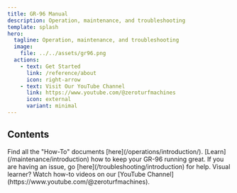 ```yaml
---
title: GR-96 Manual
description: Operation, maintenance, and troubleshooting
template: splash
hero:
  tagline: Operation, maintenance, and troubleshooting
  image:
    file: ../../assets/gr96.png
  actions:
    - text: Get Started
      link: /reference/about
      icon: right-arrow
    - text: Visit Our YouTube Channel
      link: https://www.youtube.com/@zeroturfmachines
      icon: external
      variant: minimal
---
```



## Contents

<CardGrid>
	<Card title="Operations" icon="document" >
		Find all the "How-To" documents [here](/operations/introduction/).
	</Card>
	<Card title="Maintenance" icon="setting">
		[Learn](/maintenance/introduction) how to keep your GR-96 running great.
	</Card>
	<Card title="Troubleshooting" icon="error">
		If you are having an issue, go [here](/troubleshooting/introduction) for help.
	</Card>
	<Card title="Videos" icon="seti:video">
		Visual learner? Watch how-to videos on our [YouTube Channel](https://www.youtube.com/@zeroturfmachines).
	</Card>
</CardGrid>
